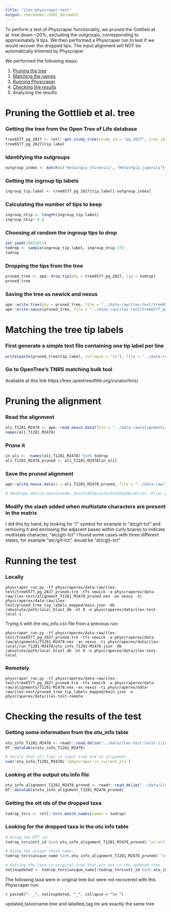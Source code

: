 ```yaml
---
title: "ilex-physcraper-test"
output: rmarkdown::html_document
---
```


To perform a test of Physcraper functionality, we pruned the Gottlieb et al. tree down ~20%, excluding the outgroups, corresponding to approximately 9 tips. We then performed a Physcraper run to test if we would recover the dropped tips.
The input alignment will NOT be automatically trimmed by Physcraper

We performed the following steps:

1. [Pruning the tree](#pruning)
1. [Matching the names](#matching)
1. [Running Physcraper](#running)
1. [Checking the results](#checking)
1. Analyzing the results

# Pruning the Gottlieb et al. tree

### Getting the tree from the Open Tree of Life database

```r
tree6577_pg_2827 <- rotl::get_study_tree(study_id = "pg_2827", tree_id = "tree6577", tip_label = "original_label")
tree6577_pg_2827$tip.label
```

### Identifying the outgroups
```r
outgroup_index <- match(c("Helwingia_chinensis", "Helwingia_japonica"), tree6577_pg_2827$tip.label)
```


### Getting the ingroup tip labels
```r
ingroup_tip.label <- tree6577_pg_2827$tip.label[-outgroup_index]
```


### Calculating the number of tips to keep
```r
ingroup_ntip <- length(ingroup_tip.label)
ingroup_ntip* 0.8
```

### Choosing at random the ingroup tips to drop
```r

set.seed(19022021)
todrop <- sample(ingroup_tip.label, ingroup_ntip-37)
todrop
```

### Dropping the tips from the tree

```r
pruned_tree <- ape::drop.tip(phy = tree6577_pg_2827, tip = todrop)
pruned_tree
```

### Saving the tree as newick and nexus

```r
ape::write.tree(phy = pruned_tree, file = "../data-raw/ilex-test/tree6577_pg_2827_pruned.tre")
ape::write.nexus(pruned_tree, file = "../data-raw/ilex-test/tree6577_pg_2827_pruned.nex")
```

# Matching the tree tip labels

### First generate a simple text file containing one tip label per line

```r

write(paste(pruned_tree$tip.label, collapse = "\n"), file = "../data-raw/ilex-test/pruned_tree_tip_labels.txt")
```

### Go to OpenTree's TNRS matching bulk tool

Available at this link https://tree.opentreeoflife.org/curator/tnrs/



# Pruning the alignment

### Read the alignment

```r
ali_T1281_M2478 <- ape::read.nexus.data(file = "../data-raw/alignments/T1281-M2478.nex")
names(ali_T1281_M2478)
```

### Prune it

```r
in_ali <- !names(ali_T1281_M2478) %in% todrop
ali_T1281_M2478_pruned <- ali_T1281_M2478[in_ali]
```

### Save the pruned alignment

```r
ape::write.nexus.data(x = ali_T1281_M2478_pruned, file = "../data-raw/ilex-test/alignment_T1281_M2478_pruned.nex", interleaved = FALSE)

# dendropy.dataio.nexusreader.InvalidCharacterStateSymbolError: Error parsing data source 'physcraperex/data-raw/ilex-test/alignment_T1281_M2478_pruned.nex' on line 7 at column 33: Unrecognized character state symbol for state alphabet 'DNA' (DnaStateAlphabet) : '/'
```

### Modify the slash added when multistate characters are present in the matrix

I did this by hand, by looking for "/" symbol for example in "atcg/t-tct" and removing it and enclosing the adjacent bases within curly braces to indicate multistate character, "atc{gt}-tct"
I found some cases with three different states, for example "atc/g/t-tct", would be "at{cgt}-tct"

# Running the test

### Locally

```
physcraper_run.py -tf physcraperex/data-raw/ilex-test/tree6577_pg_2827_pruned.tre -tfs newick -a physcraperex/data-raw/ilex-test/alignment_T1281_M2478_pruned.nex -as nexus -ti physcraperex/data-raw/ilex-test/pruned_tree_tip_labels_mapped/main.json -db /absolute/path/local_blast_db -nt 8 -o physcraperex/data/ilex-test-local-1
```
Trying it with the otu_info.csv file from a previous run:

```
physcraper_run.py -tf physcraperex/data-raw/ilex-test/tree6577_pg_2827_pruned.tre -tfs newick -a physcraperex/data-raw/alignments/T1281-M2478.nex -as nexus -ti physcraperex/data/ilex-local/run_T1281-M2478/otu_info_T1281-M2478.json -db /absolute/path/local_blast_db -nt 8 -o physcraperex/data/ilex-test-local
```

### Remotely
```
physcraper_run.py -tf physcraperex/data-raw/ilex-test/tree6577_pg_2827_pruned.tre -tfs newick -a physcraperex/data-raw/alignments/T1281-M2478.nex -as nexus -ti physcraperex/data-raw/ilex-test/pruned_tree_tip_labels_mapped/main.json -o physcraperex/data/ilex-test-remote
```


# Checking the results of the test

### Getting some information from the otu_info table

```r
otu_info_T1281_M2478 <- readr::read_delim("../data/ilex-test-local-1/inputs_alignment_T1281_M2478_pruned/otu_info_alignment_T1281_M2478_pruned.csv", "\t", escape_double = FALSE, trim_ws = TRUE)
DT::datatable(otu_info_T1281_M2478)
```

```r
# Verify that all tips in input tree are in alignment
sum(!otu_info_T1281_M2478$`^physcraper:in_current_aln`)
```


### Looking at the output otu info file

```r

otu_info_alignment_T1281_M2478_pruned <- readr::read_delim("../data/ilex-test-local-1/outputs_alignment_T1281_M2478_pruned/otu_info_alignment_T1281_M2478_pruned.csv", "\t", escape_double = FALSE, trim_ws = TRUE)
DT::datatable(otu_info_alignment_T1281_M2478_pruned)
```

### Getting the ott ids of the dropped taxa

```r

todrop_tnrs <- rotl::tnrs_match_names(names = todrop)
```

### Looking for the dropped taxa in the otu info table

```r

# Using the OTT id:
todrop_tnrs$ott_id %in% otu_info_alignment_T1281_M2478_pruned$`^ot:ottId` 

# Using the unique taxon name:
todrop_tnrs$unique_name %in% otu_info_alignment_T1281_M2478_pruned$`^ot:ottTaxonName`

# Getting the taxa in original tree that are not in the updated tree
notinupdated <- todrop_tnrs$unique_name[!todrop_tnrs$ott_id %in% otu_info_alignment_T1281_M2478_pruned$`^ot:ottId`]

```
The following taxa were in original tree but were not recovered with this Physcraper run:

`r paste0("- _", notinupdated, "_", collapse = "\n ")`








updated_taxonname.tree and labelled_tag.tre are exactly the same tree



